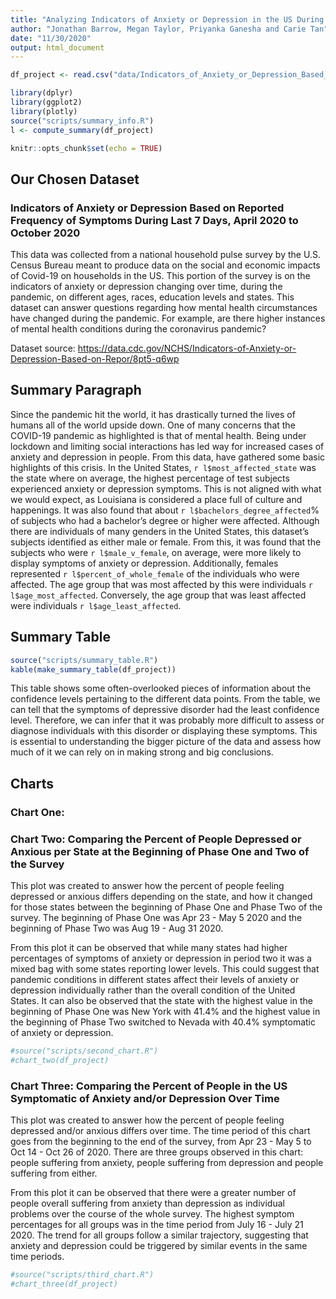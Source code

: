 ```yaml
---
title: "Analyzing Indicators of Anxiety or Depression in the US During the Global COVID-19 Pandemic"
author: "Jonathan Barrow, Megan Taylor, Priyanka Ganesha and Carie Tan"
date: "11/30/2020"
output: html_document
---
```


```r
df_project <- read.csv("data/Indicators_of_Anxiety_or_Depression_Based_on_Reported_Frequency_of_Symptoms_During_Last_7_Days.csv", stringsAsFactors = FALSE)

library(dplyr)
library(ggplot2)
library(plotly)
source("scripts/summary_info.R")
l <- compute_summary(df_project)

knitr::opts_chunk$set(echo = TRUE)
```

## Our Chosen Dataset
### Indicators of Anxiety or Depression Based on Reported Frequency of Symptoms During Last 7 Days, April 2020 to October 2020  
This data was collected from a national household pulse survey by the U.S. Census Bureau meant to produce data on the social and economic impacts of Covid-19 on households in the US. This portion of the survey is on the indicators of anxiety or depression changing over time, during the pandemic, on different ages, races, education levels and states. This dataset can answer questions regarding how mental health circumstances have changed during the pandemic. For example, are there higher instances of mental health conditions during the coronavirus pandemic?

Dataset source: <https://data.cdc.gov/NCHS/Indicators-of-Anxiety-or-Depression-Based-on-Repor/8pt5-q6wp>


## Summary Paragraph
Since the pandemic hit the world, it has drastically turned the lives of humans all of the world upside down. One of many concerns that the COVID-19 pandemic as highlighted is that of mental health. Being under lockdown and limiting social interactions has led way for increased cases of anxiety and depression in people. From this data, have gathered some basic highlights of this crisis. In the United States, `r l$most_affected_state` was the state where on average, the highest percentage of test subjects experienced anxiety or depression symptoms. This is not aligned with what we would expect, as Louisiana is considered a place full of culture and happenings. It was also found that about `r l$bachelors_degree_affected`% of subjects who had a bachelor's degree or higher were affected. Although there are individuals of many genders in the United States, this dataset's subjects identified as either male or female. From this, it was found that the subjects who were `r l$male_v_female`, on average, were more likely to display symptoms of anxiety or depression. Additionally, females represented `r l$percent_of_whole_female` of the individuals who were affected. The age group that was most affected by this were individuals `r l$age_most_affected`. Conversely, the age group that was least affected were individuals `r l$age_least_affected`.

## Summary Table
```r
source("scripts/summary_table.R")
kable(make_summary_table(df_project))
```

This table shows some often-overlooked pieces of information about the confidence levels pertaining to the different data points. From the table, we can tell that the symptoms of depressive disorder had the least confidence level. Therefore, we can infer that it was probably more difficult to assess or diagnose individuals with this disorder or displaying these symptoms. This is essential to understanding the bigger picture of the data and assess how much of it we can rely on in making strong and big conclusions.

## Charts
### Chart One:

### Chart Two: Comparing the Percent of People Depressed or Anxious per State at the Beginning of Phase One and Two of the Survey
This plot was created to answer how the percent of people feeling depressed or anxious differs depending on the state, and how it changed for those states between the beginning of Phase One and Phase Two of the survey. The beginning of Phase One was Apr 23 - May 5 2020 and the beginning of Phase Two was Aug 19 - Aug 31 2020.

From this plot it can be observed that while many states had higher percentages of symptoms of anxiety or depression in period two it was a mixed bag with some states reporting lower levels. This could suggest that pandemic conditions in different states affect their levels of anxiety or depression individually rather than the overall condition of the United States. It can also be observed that the state with the highest value in the beginning of Phase One was New York with 41.4% and the highest value in the beginning of Phase Two switched to Nevada with 40.4% symptomatic of anxiety or depression. 
```R
#source("scripts/second_chart.R")
#chart_two(df_project)
```

### Chart Three: Comparing the Percent of People in the US Symptomatic of Anxiety and/or Depression Over Time
This plot was created to answer how the percent of people feeling depressed and/or anxious differs over time. The time period of this chart goes from the beginning to the end of the survey, from Apr 23 - May 5 to Oct 14 - Oct 26 of 2020. There are three groups observed in this chart: people suffering from anxiety, people suffering from depression and people suffering from either.

From this plot it can be observed that there were a greater number of people overall suffering from anxiety than depression as individual problems over the course of the whole survey. The highest symptom percentages for all groups was in the time period from July 16 - July 21 2020. The trend for all groups follow a similar trajectory, suggesting that anxiety and depression could be triggered by similar events in the same time periods.       
```R
#source("scripts/third_chart.R")
#chart_three(df_project)
```




